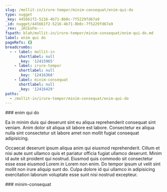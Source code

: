 ```yaml
---
slug: /mollit-in/irure-tempor/minim-consequat/enim-qui-do
type: nugget
_key: 445661f2-5216-4b71-8b0c-7f5229fd67a9
_id: nugget/445661f2-5216-4b71-8b0c-7f5229fd67a9
_rev: _iKCEoFm---
fspath: blah/mollit-in/irure-tempor/minim-consequat/enim-qui-do.md
label: enim qui do
pageRefs: {}
breadcrumbs:
  - - label: mollit-in
      shortlabel: null
      _key: '12415965'
    - label: irure-tempor
      shortlabel: null
      _key: '12416368'
    - label: minim-consequat
      shortlabel: null
      _key: '12416429'
paths:
  - /mollit-in/irure-tempor/minim-consequat/enim-qui-do
---
```


<NuggetArea>
<Nugget slug="/mollit-in/irure-tempor/minim-consequat/enim-qui-do" type="nugget" _key="445661f2-5216-4b71-8b0c-7f5229fd67a9" _id="nugget/445661f2-5216-4b71-8b0c-7f5229fd67a9" _rev="_iKCEoFm---" fspath="blah/mollit-in/irure-tempor/minim-consequat/enim-qui-do.md" label="enim qui do" paths="/mollit-in/irure-tempor/minim-consequat/enim-qui-do">
<NuggetBody>
### enim qui do

Ea in minim duis qui deserunt sint eu aliqua reprehenderit consequat sint veniam. Anim dolor sit aliqua sit labore est labore. Consectetur ex aliqua nulla sint consectetur sit labore amet non mollit fugiat consequat adipisicing.

Occaecat deserunt ipsum aliqua anim qui eiusmod reprehenderit. Cillum et nisi aute sunt ullamco quis et pariatur officia fugiat ullamco deserunt. Minim id aute sit proident qui nostrud. Eiusmod quis commodo sit consectetur esse esse eiusmod Lorem in Lorem non enim. Do tempor ipsum ut velit sint mollit non irure aliquip sunt do. Culpa dolore id qui ullamco in adipisicing exercitation laborum voluptate esse sunt nisi nostrud excepteur.

</NuggetBody>
<Breadcrumbs>
<Crumbs>
<Crumb _key="12415965" label="mollit-in" /><Crumb _key="12416368" label="irure-tempor" /><Crumb _key="12416429" label="minim-consequat" />
</Crumbs>
</Breadcrumbs>
</Nugget>

<NuggetsInbound>
</NuggetsInbound>
<NuggetsOutbound>
</NuggetsOutbound>
</NuggetArea>
<PassagesInbound>
<Passage direction="inbound" type="passage" _key="12416429" _id="passage/12416429" _rev="_iKCEoFi--_" label="minim-consequat" passage="minim-consequat" fspath="blah/mollit-in/irure-tempor/minim-consequat" paths="/mollit-in/irure-tempor/minim-consequat" slug="/mollit-in/irure-tempor/minim-consequat">
<NuggetBody>
### minim-consequat

</NuggetBody>
<Breadcrumbs>
<Crumbs>
<Crumb _key="12415965" label="mollit-in" /><Crumb _key="12416368" label="irure-tempor" />
</Crumbs>
</Breadcrumbs>
</Passage>

</PassagesInbound>
<PassagesOutbound>
</PassagesOutbound>